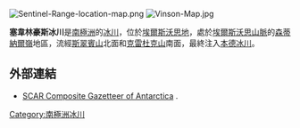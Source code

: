 [[Image:Sentinel-Range-location-map.png|thumb]]
[[Image:Vinson-Map.jpg|thumb]]

{{coord|78|40|S|85|15|W|display=title}}

'''塞韋林豪斯冰川'''是[[南極洲|南極洲]]的[[冰川|冰川]]，位於[[埃爾斯沃思地|埃爾斯沃思地]]，處於[[埃爾斯沃思山脈|埃爾斯沃思山脈]]的[[森蒂納爾嶺|森蒂納爾嶺]]地區，流經[[斯翠賓山|斯翠賓山]]北面和[[克雷杜克山|克雷杜克山]]南面，最終注入[[本德冰川|本德冰川]]。

==外部連結==
* [http://data.aad.gov.au/aadc/gaz/scar/ SCAR Composite Gazetteer of Antarctica] {{WebCite|url=https://www.webcitation.org/5ug2CfC7m?url=http://data.aad.gov.au/aadc/gaz/scar/ |date=20101202140255 |dateformat=iso }}.

{{DEFAULTSORT:Severinghaus Glacier}}
[[Category:南極洲冰川|Category:南極洲冰川]]


{{EllsworthLand-geo-stub}}